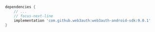 ```groovy
dependencies {
    // ...
    // focus-next-line
    implementation 'com.github.web3auth:web3auth-android-sdk:9.0.1'
}
```
